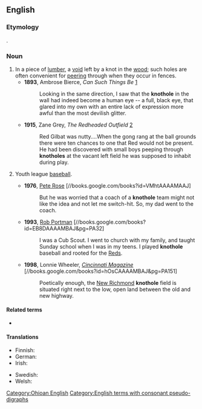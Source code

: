 ==English==

===Etymology===
{{compound|knot|hole|lang=en}}.

===Noun===
{{en-noun}}

# In a piece of [[lumber]], a [[void]] left by a knot in the [[wood]]; such holes are often convenient for [[peering]] through when they occur in fences.
#* '''1893''', Ambrose Bierce, ''Can Such Things Be'' [http://etext.virginia.edu/etcbin/ot2www-pubeng?specfile=/texts/english/modeng/publicsearch/modengpub.o2w&act=surround&offset=94501230&tag=Bierce,+Ambrose:+Can+Such+Things+Be,+1893&query=+knothole&id=BieCans]
#*: Looking in the same direction, I saw that the '''knothole''' in the wall had indeed become a human eye -- a full, black eye, that glared into my own with an entire lack of expression more awful than the most devilish glitter.
#* '''1915''', Zane Grey, ''The Redheaded Outfield'' [http://etext.virginia.edu/etcbin/ot2www-pubeng?specfile=/texts/english/modeng/publicsearch/modengpub.o2w&act=text&offset=329695594&textreg=1&query=knothole&id=GreRedh]
#*: Red Gilbat was nutty....When the gong rang at the ball grounds there were ten chances to one that Red would not be present. He had been discovered with small boys peeping through '''knotholes''' at the vacant left field he was supposed to inhabit during play.
# {{lb|en|Cincinnati|sports}} Youth league [[baseball]].
#* '''1976''', [[w:Pete Rose|Pete Rose]] [//books.google.com/books?id=VMhtAAAAMAAJ]
#*: But he was worried that a coach of a '''knothole''' team might not like the idea and not let me switch-hit. So, my dad went to the coach.
#* '''1993''', [[w:Rob Portman|Rob Portman]] [//books.google.com/books?id=EB8DAAAAMBAJ&pg=PA32]
#*: I was a Cub Scout. I went to church with my family, and taught Sunday school when I was in my teens. I played '''knothole''' baseball and rooted for the [[w:Cincinnati Reds|Reds]].
#* '''1998''', Lonnie Wheeler, ''[[w:Cincinnati Magazine|Cincinnati Magazine]]'' [//books.google.com/books?id=hOsCAAAAMBAJ&pg=PA151]
#*: Poetically enough, the [[w:New Richmond, Ohio|New Richmond]] '''knothole''' field is situated right next to the low, open land between the old and new highway.

====Related terms====
* {{sense|baseball}} {{l|en|peewee}}

[[Category:Ohioan English]]

====Translations====
{{trans-top|void left by a knot in the wood}}
* Finnish: {{t|fi|oksanreikä}}
* German: {{t+|de|Astloch|n}}
* Irish: {{t|ga|poll cranra|m}}
{{trans-mid}}
* Swedish: {{t|sv|kvisthål|n}}
* Welsh: {{t|cy|twll cainc|m}}
{{trans-bottom}}

[[Category:English terms with consonant pseudo-digraphs]]